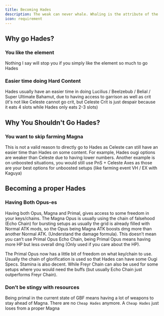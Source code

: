 ```yaml
---
title: Becoming Hades
description: The weak can never whale. Whaling is the attribute of the strong
icon: requirement
---
```


## Why go Hades?

### You like the element

Nothing I say will stop you if you simply like the element so much to go Hades

### Easier time doing Hard Content

Hades usually have an easier time in doing Lucilius / Beelzebub / Belial / Super Ultimate Bahamut,
due to having access to garrison as well as crit
(it's not like Celeste cannot go crit, but Celeste Crit is just despair because it eats 4 slots while Hades only eats 2-3 slots)

## Why You Shouldn't Go Hades?

### You want to skip farming Magna

This is not a valid reason to directly go to Hades as Celeste can still have an easier time than Hades on some content.
For example, Hades ougi options are weaker than Celeste due to having lower numbers.
Another example is on unboosted situations,
you would still use PnS + Celeste Axes as those are your best options for unboosted setups (like farming event VH / EX with Kaguya)

## Becoming a proper Hades

### Having Both Opus-es

Having both Opus, Magna and Primal, gives access to some freedom in your keys/chains.
The Magna Opus is usually using the chain of falsehood (Echo Chain) for bursting setups as usually the grid is already filled with Normal ATK mods,
so the Opus being Magna ATK boosts dmg more than another Normal ATK. (Understand the damage formula).
This doesn’t mean you can’t use Primal Opus Echo Chain,
being Primal Opus means having more HP but less overall dmg (Only used if you care about the HP).

The Primal Opus now has a little bit of freedom on what key/chain to use.
Usually the chain of glorification is used so that Hades can have some Ougi Specs.
Stamina is also decent.
While Freyr Chain can also be used for some setups where you would need the buffs
(but usually Echo Chain just outperforms Freyr Chain).

### Don’t be stingy with resources

Being primal in the current state of GBF means having a lot of weapons to stay ahead of Magna.
There are no `Cheap Hades` anymore. A `Cheap Hades` just loses from a proper Magna
